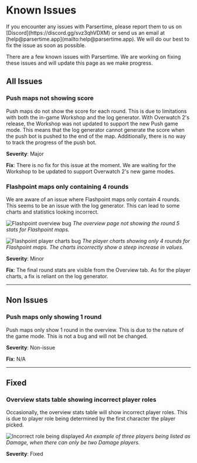 
# Known Issues

<Callout type="info">
    If you encounter any issues with Parsertime, please report them to us on
    [Discord](https://discord.gg/svz3qhVDXM) or send us an email at
    [help@parsertime.app](mailto:help@parsertime.app). We will do our best to fix the
    issue as soon as possible.
</Callout>

There are a few known issues with Parsertime. We are working on fixing these issues 
and will update this page as we make progress.

## All Issues

### Push maps not showing score
Push maps do not show the score for each round. This is due to limitations with both
the in-game Workshop and the log generator. With Overwatch 2's release, the Workshop
was not updated to support the new Push game mode. This means that the log generator
cannot generate the score when the push bot is pushed to the end of the map.
Additionally, there is no way to track the progress of the push bot.

**Severity**: Major

**Fix**: There is no fix for this issue at the moment. We are waiting for the Workshop
to be updated to support Overwatch 2's new game modes.

### Flashpoint maps only containing 4 rounds
We are aware of an issue where Flashpoint maps only contain 4 rounds. 
This seems to be an issue with the log generator. This can lead to some charts and 
statistics looking incorrect.

![Flashpoint overview bug](/known-issues/flashpoint-bug-1.png)
*The overview page not showing the round 5 stats for Flashpoint maps.*

![Flashpoint player charts bug](/known-issues/flashpoint-bug-2.png)
*The player charts showing only 4 rounds for Flashpoint maps. The charts incorrectly 
show a steep increase in values.*

**Severity**: Minor

**Fix**: The final round stats are visible from the Overview tab. As for the player 
charts, a fix is reliant on the log generator.

---


## Non Issues
### Push maps only showing 1 round
Push maps only show 1 round in the overview. This is due to the nature of the game mode.
This is not a bug and will not be changed.

**Severity**: Non-issue

**Fix**: N/A

---

## Fixed
### Overview stats table showing incorrect player roles
Occasionally, the overview stats table will show incorrect player roles.
This is due to player role being determined by the first character the player picked.

![Incorrect role being displayed](/known-issues/incorrect-roles-bug.png)
*An example of three players being listed as Damage, when there can only be two Damage players.*

**Severity**: Fixed

